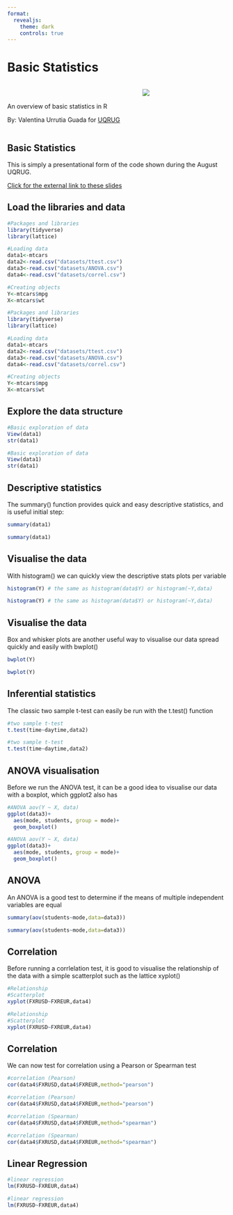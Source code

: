 ```yaml
---
format: 
  revealjs:
    theme: dark
    controls: true
---
```


# Basic Statistics

::: columns
::: {.column width="60%"}
</br>

An overview of basic statistics in R

By: Valentina Urrutia Guada for [UQRUG](/)
:::

::: {.column width="40%"}
![](img/Rlogo.svg)
:::
:::


## Basic Statistics

This is simply a presentational form of the code shown during the August UQRUG.

::: footer
<a href="/presentations/23-08-stats/stats.html" target="_blank">Click for the external link to these slides</a>
:::

## Load the libraries and data
```.r
#Packages and libraries
library(tidyverse)
library(lattice)

#Loading data
data1<-mtcars
data2<-read.csv("datasets/ttest.csv")
data3<-read.csv("datasets/ANOVA.csv")
data4<-read.csv("datasets/correl.csv")

#Creating objects
Y<-mtcars$mpg
X<-mtcars$wt
```
```r
#Packages and libraries
library(tidyverse)
library(lattice)

#Loading data
data1<-mtcars
data2<-read.csv("datasets/ttest.csv")
data3<-read.csv("datasets/ANOVA.csv")
data4<-read.csv("datasets/correl.csv")

#Creating objects
Y<-mtcars$mpg
X<-mtcars$wt
```



## Explore the data structure
```.r
#Basic exploration of data
View(data1)
str(data1)
```
```r
#Basic exploration of data
View(data1)
str(data1)
```

## Descriptive statistics

The summary() function provides quick and easy descriptive statistics, and is useful initial step:
```.r
summary(data1)
```
```r
summary(data1)
```

## Visualise the data
With histogram() we can quickly view the descriptive stats plots per variable

```.r
histogram(Y) # the same as histogram(data$Y) or histogram(~Y,data)
```
```r
histogram(Y) # the same as histogram(data$Y) or histogram(~Y,data)
```

## Visualise the data

Box and whisker plots are another useful way to visualise our data spread quickly and easily with bwplot()
```.r
bwplot(Y)
```
```r
bwplot(Y)
```

## Inferential statistics
The classic two sample t-test can easily be run with the t.test() function

```.r
#two sample t-test
t.test(time~daytime,data2)
```
```r
#two sample t-test
t.test(time~daytime,data2)
```

## ANOVA visualisation
Before we run the ANOVA test, it can be a good idea to visualise our data with a boxplot, which ggplot2 also has
```.r
#ANOVA aov(Y ~ X, data)
ggplot(data3)+
  aes(mode, students, group = mode)+
  geom_boxplot()
```
```r
#ANOVA aov(Y ~ X, data)
ggplot(data3)+
  aes(mode, students, group = mode)+
  geom_boxplot()
```


## ANOVA 
An ANOVA is a good test to determine if the means of multiple independent variables are equal
```.r
summary(aov(students~mode,data=data3))
```
```r
summary(aov(students~mode,data=data3))
```

## Correlation

Before running a corrlelation test, it is good to visualise the relationship of the data with a simple scatterplot such as the lattice xyplot()
```.r
#Relationship
#Scatterplot
xyplot(FXRUSD~FXREUR,data4)
```
```r
#Relationship
#Scatterplot
xyplot(FXRUSD~FXREUR,data4)
```

## Correlation
We can now test for correlation using a Pearson or Spearman test
```.r
#correlation (Pearson)
cor(data4$FXRUSD,data4$FXREUR,method="pearson")
```
```r
#correlation (Pearson)
cor(data4$FXRUSD,data4$FXREUR,method="pearson")
```
```.r
#correlation (Spearman)
cor(data4$FXRUSD,data4$FXREUR,method="spearman")
```
```r
#correlation (Spearman)
cor(data4$FXRUSD,data4$FXREUR,method="spearman")
```



## Linear Regression
```.r
#linear regression
lm(FXRUSD~FXREUR,data4)
```
```r
#linear regression
lm(FXRUSD~FXREUR,data4)
```
